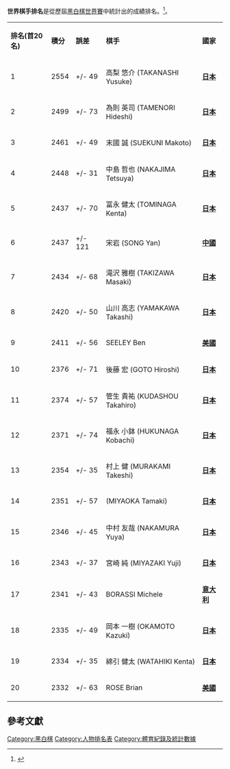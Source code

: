 '''世界棋手排名'''是從歷屆[[黑白棋世界賽|黑白棋世界賽]]中統計出的成績排名。<ref>{{Cite web |url=http://www.ffothello.org/classement/classement.php |title=2009年11月15日的世界棋手排名 |accessdate=2009年8月18日 |archive-date=2009年7月10日 |archive-url=https://web.archive.org/web/20090710213339/http://www.ffothello.org/classement/classement.php |dead-url=no }}</ref>。
{| border="1" 
|- 
| '''排名(首20名)''' || '''積分''' || '''誤差'''  || '''棋手'''  || '''國家'''
|- 
| 1 || 2554 || +/- 49 || 高梨 悠介 (TAKANASHI Yusuke) || {{flagicon|Japan}} '''[[日本|日本]]'''
|- 
| 2 || 2499 || +/- 73 || 為則 英司 (TAMENORI Hideshi) || {{flagicon|Japan}} '''[[日本|日本]]'''
|- 
| 3 || 2461 || +/- 49 || 末國 誠 (SUEKUNI Makoto) || {{flagicon|Japan}} '''[[日本|日本]]'''
|- 
| 4 || 2448 || +/- 31 || 中島 哲也 (NAKAJIMA Tetsuya) || {{flagicon|Japan}} '''[[日本|日本]]'''
|- 
| 5 || 2437 || +/- 70 || 冨永 健太 (TOMINAGA Kenta) || {{flagicon|Japan}} '''[[日本|日本]]'''
|- 
| 6 || 2437 || +/- 121 || 宋岩 (SONG Yan) || {{flagicon|China}} '''[[中國|中國]]'''
|- 
| 7 || 2434 || +/- 68 || 滝沢 雅樹 (TAKIZAWA Masaki) || {{flagicon|Japan}} '''[[日本|日本]]'''
|- 
| 8 || 2420 || +/- 50 || 山川 高志 (YAMAKAWA Takashi) || {{flagicon|Japan}} '''[[日本|日本]]'''
|- 
| 9 || 2411 || +/- 56 || SEELEY Ben || {{flagicon|USA}} '''[[美國|美國]]'''
|- 
| 10 || 2376 || +/- 71 || 後藤 宏 (GOTO Hiroshi)  || {{flagicon|Japan}} '''[[日本|日本]]'''
|- 
| 11 || 2374 || +/- 57 || 管生 貴祐 (KUDASHOU Takahiro) || {{flagicon|Japan}} '''[[日本|日本]]'''
|- 
| 12 || 2371 || +/- 74 || 福永 小鉢 (HUKUNAGA Kobachi) || {{flagicon|Japan}} '''[[日本|日本]]'''
|- 
| 13 || 2354 || +/- 35 || 村上 健 (MURAKAMI Takeshi) || {{flagicon|Japan}} '''[[日本|日本]]'''
|- 
| 14 || 2351 || +/- 57 || (MIYAOKA Tamaki) || {{flagicon|Japan}} '''[[日本|日本]]'''
|- 
| 15 || 2346 || +/- 45|| 中村 友哉 (NAKAMURA Yuya) || {{flagicon|Japan}} '''[[日本|日本]]'''
|- 
| 16 || 2343 || +/- 37 || 宮崎 純 (MIYAZAKI Yuji) || {{flagicon|Japan}} '''[[日本|日本]]'''
|- 
| 17 || 2341 || +/- 43 || BORASSI Michele || {{flagicon|Italy}} '''[[意大利|意大利]]'''
|- 
| 18 || 2335 || +/- 49 || 岡本 一樹 (OKAMOTO Kazuki) || {{flagicon|Japan}} '''[[日本|日本]]'''
|- 
| 19 || 2334 || +/- 35 || 綿引 健太 (WATAHIKI Kenta) || {{flagicon|Japan}} '''[[日本|日本]]'''
|- 
| 20 || 2332 || +/- 63 || ROSE Brian || {{flagicon|USA}} '''[[美國|美國]]'''
|}


== 參考文獻 ==
<div class="references-small">
<references />
</div>

[[Category:黑白棋|Category:黑白棋]]
[[Category:人物排名表|Category:人物排名表]]
[[Category:體育紀錄及統計數據|Category:體育紀錄及統計數據]]